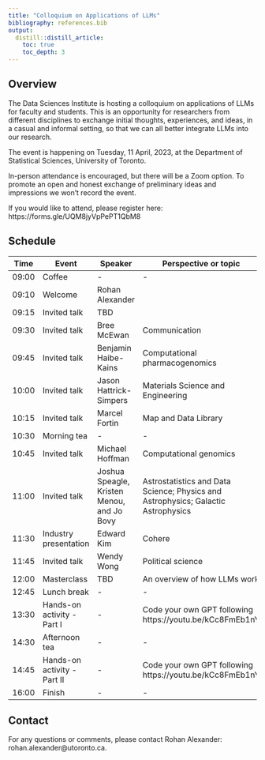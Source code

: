 ```yaml
---
title: "Colloquium on Applications of LLMs"
bibliography: references.bib
output:
  distill::distill_article:
    toc: true
    toc_depth: 3  
---
```


## Overview

The Data Sciences Institute is hosting a colloquium on applications of LLMs for faculty and students. This is an opportunity for researchers from different disciplines to exchange initial thoughts, experiences, and ideas, in a casual and informal setting, so that we can all better integrate LLMs into our research.

The event is happening on Tuesday, 11 April, 2023, at the Department of Statistical Sciences, University of Toronto. 

In-person attendance is encouraged, but there will be a Zoom option. To promote an open and honest exchange of preliminary ideas and impressions we won't record the event.

If you would like to attend, please register here: https://forms.gle/UQM8jyVpPePT1QbM8

## Schedule

| Time | Event | Speaker | Perspective or topic |
| -- | --- | ----- | ----- |
| 09:00 | Coffee | - | - |
| 09:10 | Welcome | Rohan Alexander |  |
| 09:15 | Invited talk | TBD |  |
| 09:30 | Invited talk | Bree McEwan | Communication |
| 09:45 | Invited talk | Benjamin Haibe-Kains | Computational pharmacogenomics |
| 10:00 | Invited talk | Jason Hattrick-Simpers | Materials Science and Engineering |
| 10:15 | Invited talk | Marcel Fortin | Map and Data Library |
| 10:30 | Morning tea | - | - |
| 10:45 | Invited talk | Michael Hoffman | Computational genomics |
| 11:00 | Invited talk | Joshua Speagle, Kristen Menou, and Jo Bovy | Astrostatistics and Data Science; Physics and Astrophysics; Galactic Astrophysics | 
| 11:30 | Industry presentation | Edward Kim | Cohere |
| 11:45 | Invited talk | Wendy Wong | Political science |
| 12:00 | Masterclass | TBD | An overview of how LLMs work |
| 12:45 | Lunch break | - | - |
| 13:30 | Hands-on activity - Part I | - | Code your own GPT following https://youtu.be/kCc8FmEb1nY | 
| 14:30 | Afternoon tea | - | - |
| 14:45 | Hands-on activity - Part II | - | Code your own GPT following https://youtu.be/kCc8FmEb1nY |
| 16:00 | Finish | - | - |


## Contact

For any questions or comments, please contact Rohan Alexander: rohan.alexander@utoronto.ca.

